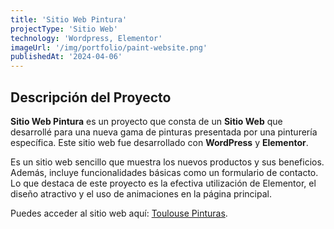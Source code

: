 ```yaml
---
title: 'Sitio Web Pintura'
projectType: 'Sitio Web'
technology: 'Wordpress, Elementor'
imageUrl: '/img/portfolio/paint-website.png'
publishedAt: '2024-04-06'
---
```

## Descripción del Proyecto

**Sitio Web Pintura** es un proyecto que consta de un **Sitio Web** que desarrollé para una nueva gama de pinturas presentada por una pinturería específica. Este sitio web fue desarrollado con **WordPress** y **Elementor**.

Es un sitio web sencillo que muestra los nuevos productos y sus beneficios. Además, incluye funcionalidades básicas como un formulario de contacto. Lo que destaca de este proyecto es la efectiva utilización de Elementor, el diseño atractivo y el uso de animaciones en la página principal.

Puedes acceder al sitio web aquí: [Toulouse Pinturas](http://toulousepinturas.com.ar/).

